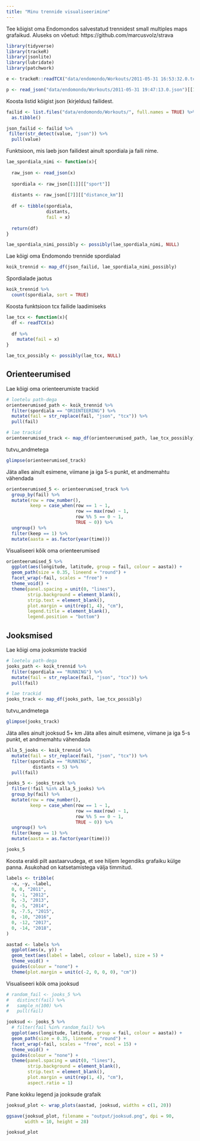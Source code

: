 ```yaml
---
title: "Minu trennide visualiseerimine"
---
```


Tee kõigist oma Endomondos salvestatud trennidest small multiples maps grafaikud.
Aluseks on võetud: https://github.com/marcusvolz/strava

```r
library(tidyverse)
library(trackeR)
library(jsonlite)
library(lubridate)
library(patchwork)

e <- trackeR::readTCX("data/endomondo/Workouts/2011-05-31 16:53:32.0.tcx")

p <- read_json("data/endomondo/Workouts/2011-05-31 19:47:13.0.json")[[1]][["sport"]]

```

Koosta listid kõigist json (kirjeldus) failidest.
```r
failid <- list.files("data/endomondo/Workouts/", full.names = TRUE) %>% 
  as.tibble()

json_failid <- failid %>% 
 filter(str_detect(value, "json")) %>% 
  pull(value)
```

Funktsioon, mis laeb json failidest ainult spordiala ja faili nime.
```r
lae_spordiala_nimi <- function(x){
  
  raw_json <- read_json(x)
  
  spordiala <- raw_json[[1]][["sport"]]
  
  distants <- raw_json[[7]][["distance_km"]]
  
  df <- tibble(spordiala,
               distants,
               fail = x)
  
  return(df)
}

lae_spordiala_nimi_possibly <- possibly(lae_spordiala_nimi, NULL)
```

Lae kõigi oma Endomondo trennide spordialad
```r
koik_trennid <- map_df(json_failid, lae_spordiala_nimi_possibly)
```

Spordialade jaotus
```r
koik_trennid %>% 
  count(spordiala, sort = TRUE)
```

Koosta funktsioon tcx failide laadimiseks
```r
lae_tcx <- function(x){
  df <- readTCX(x)
      
  df %>%
    mutate(fail = x)
}

lae_tcx_possibly <- possibly(lae_tcx, NULL)
```


## Orienteerumised

Lae kõigi oma orienteerumiste trackid
```r
# loetelu path-dega
orienteerumised_path <- koik_trennid %>% 
  filter(spordiala == "ORIENTEERING") %>% 
  mutate(fail = str_replace(fail, "json", "tcx")) %>% 
  pull(fail)

# lae trackid
orienteerumised_track <- map_df(orienteerumised_path, lae_tcx_possibly)
```

tutvu_andmetega
```r
glimpse(orienteerumised_track)
```

Jäta alles ainult esimene, viimane ja iga 5-s punkt, et andmemahtu vähendada
```r
orienteerumised_5 <- orienteerumised_track %>% 
  group_by(fail) %>% 
  mutate(row = row_number(),
         keep = case_when(row == 1 ~ 1,
                          row == max(row) ~ 1,
                          row %% 5 == 0 ~ 1,
                          TRUE ~ 0)) %>% 
  ungroup() %>% 
  filter(keep == 1) %>% 
  mutate(aasta = as.factor(year(time)))
```


Visualiseeri kõik oma orienteerumised
```r
orienteerumised_5 %>% 
  ggplot(aes(longitude, latitude, group = fail, colour = aasta)) +
  geom_path(size = 0.35, lineend = "round") +
  facet_wrap(~fail, scales = "free") +
  theme_void() +
  theme(panel.spacing = unit(0, "lines"),
        strip.background = element_blank(),
        strip.text = element_blank(),
        plot.margin = unit(rep(1, 4), "cm"),
        legend.title = element_blank(),
        legend.position = "bottom")
```


## Jooksmised

Lae kõigi oma jooksmiste trackid
```r
# loetelu path-dega
jooks_path <- koik_trennid %>% 
  filter(spordiala == "RUNNING") %>% 
  mutate(fail = str_replace(fail, "json", "tcx")) %>% 
  pull(fail)

# lae trackid
jooks_track <- map_df(jooks_path, lae_tcx_possibly)
```

tutvu_andmetega
```r
glimpse(jooks_track)
```

Jäta alles ainult jooksud 5+ km
Jäta alles ainult esimene, viimane ja iga 5-s punkt, et andmemahtu vähendada
```r
alla_5_jooks <- koik_trennid %>% 
  mutate(fail = str_replace(fail, "json", "tcx")) %>% 
  filter(spordiala == "RUNNING",
          distants < 5) %>% 
  pull(fail)

jooks_5 <- jooks_track %>% 
  filter(!fail %in% alla_5_jooks) %>% 
  group_by(fail) %>% 
  mutate(row = row_number(),
         keep = case_when(row == 1 ~ 1,
                          row == max(row) ~ 1,
                          row %% 5 == 0 ~ 1,
                          TRUE ~ 0)) %>% 
  ungroup() %>% 
  filter(keep == 1) %>% 
  mutate(aasta = as.factor(year(time)))

jooks_5
```

Koosta eraldi pilt aastaarvudega, et see hiljem legendiks grafaiku külge panna.
Asukohad on katsetamistega välja timmitud.
```r
labels <- tribble(
  ~x, ~y, ~label,
  0, 0, "2011",
  0, -1, "2012",
  0, -3, "2013",
  0, -5, "2014",
  0, -7.5, "2015",
  0, -10, "2016",
  0, -12, "2017",
  0, -14, "2018",
)

aastad <- labels %>% 
  ggplot(aes(x, y)) +
  geom_text(aes(label = label, colour = label), size = 5) +
  theme_void() +
  guides(colour = "none") +
  theme(plot.margin = unit(c(-2, 0, 0, 0), "cm"))
```


Visualiseeri kõik oma jooksud
```r
# random_fail <- jooks_5 %>%
#   distinct(fail) %>%
#   sample_n(100) %>%
#   pull(fail)

jooksud <- jooks_5 %>%
  # filter(fail %in% random_fail) %>%
  ggplot(aes(longitude, latitude, group = fail, colour = aasta)) +
  geom_path(size = 0.35, lineend = "round") +
  facet_wrap(~fail, scales = "free", ncol = 15) +
  theme_void() +
  guides(colour = "none") +
  theme(panel.spacing = unit(0, "lines"),
        strip.background = element_blank(),
        strip.text = element_blank(),
        plot.margin = unit(rep(1, 4), "cm"),
        aspect.ratio = 1)
```

Pane kokku legend ja jooksude grafaik
```r
jooksud_plot <- wrap_plots(aastad, jooksud, widths = c(1, 20))

ggsave(jooksud_plot, filename = "output/jooksud.png", dpi = 90,
       width = 10, height = 28)

jooksud_plot
```
